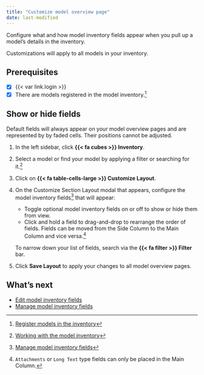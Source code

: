 ```yaml
---
title: "Customize model overview page"
date: last-modified
---
```


Configure what and how model inventory fields appear when you pull up a model's details in the inventory. 

:::{.callout title="Changes are automatically saved to your account and do not affect other users."}
Customizations will apply to all models in your inventory.

:::

::: {.attn}

## Prerequisites

- [x] {{< var link.login >}}
- [x] There are models registered in the model inventory.[^1]

:::

## Show or hide fields

::: {.callout title="Only custom inventory fields can be shown or hidden."}
Default fields will always appear on your model overview pages and are represented by by faded cells. Their positions cannot be adjusted.
:::

1. In the left sidebar, click **{{< fa cubes >}} Inventory**. 

2. Select a model or find your model by applying a filter or searching for it.[^2]

3. Click on **{{< fa table-cells-large >}} Customize Layout**.

4. On the Customize Section Layout modal that appears, configure the model inventory fields[^3] that will appear: 

   - Toggle optional model inventory fields on or off to show or hide them from view.
   - Click and hold a field to drag-and-drop to rearrange the order of fields. Fields can be moved from the Side Column to the Main Column and vice versa.[^4]

   To narrow down your list of fields, search via the **{{< fa filter >}} Filter** bar.

5. Click **Save Layout** to apply your changes to all model overview pages.

## What's next

- [Edit model inventory fields](edit-model-inventory-fields.qmd)
- [Manage model inventory fields](manage-model-inventory-fields.qmd)


<!-- FOOTNOTES -->

[^1]: [Register models in the inventory](register-models-in-inventory.qmd)

[^2]: [Working with the model inventory](/guide/model-inventory/working-with-model-inventory.qmd#search-filter-and-sort-models)

[^3]: [Manage model inventory fields](manage-model-inventory-fields.qmd#inventory-field-types)

[^4]: `Attachments` or `Long Text` type fields can only be placed in the Main Column.
